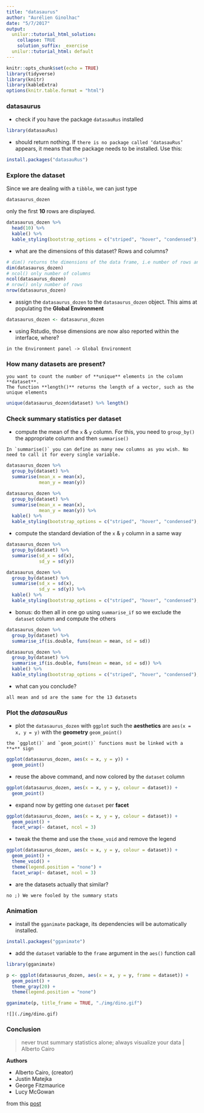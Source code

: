 ```yaml
---
title: "datasaurus"
author: "Aurélien Ginolhac"
date: "5/7/2017"
output:
  unilur::tutorial_html_solution:
    collapse: TRUE
    solution_suffix: _exercise
  unilur::tutorial_html: default
---
```


```r
knitr::opts_chunk$set(echo = TRUE)
library(tidyverse)
library(knitr)
library(kableExtra)
options(knitr.table.format = "html")
```

### datasaurus

- check if you have the package `datasauRus` installed

```r
library(datasauRus)
```

- should return nothing. If `there is no package called ‘datasauRus’` appears, it means that the package needs 
to be installed. Use this:

```r
install.packages("datasauRus")
```

### Explore the dataset

Since we are dealing with a `tibble`, we can just type

```r
datasaurus_dozen
```


only the first **10** rows are displayed.

```r
datasaurus_dozen %>%
  head(10) %>%
  kable() %>%
  kable_styling(bootstrap_options = c("striped", "hover", "condensed"), full_width = FALSE)
```

- what are the dimensions of this dataset? Rows and columns?

```r
# dim() returns the dimensions of the data frame, i.e number of rows and columns
dim(datasaurus_dozen)
# ncol() only number of columns
ncol(datasaurus_dozen)
# nrow() only number of rows
nrow(datasaurus_dozen)
```

- assign the `datasaurus_dozen` to the `datasaurus_dozen` object. This aims at populating the **Global Environment**

```r
datasaurus_dozen <- datasaurus_dozen
```


- using Rstudio, those dimensions are now also reported within the interface, where?

```asis
in the Environment panel -> Global Environment
```

### How many datasets are present?

```asis
you want to count the number of **unique** elements in the column **dataset**.
The function **length()** returns the length of a vector, such as the unique elements
```

```r
unique(datasaurus_dozen$dataset) %>% length()
```


### Check summary statistics per dataset

- compute the mean of the `x` & `y` column. For this, you need to `group_by()` the appropriate column and then `summarise()`

```asis
In `summarise()` you can define as many new columns as you wish. No need to call it for every single variable.
```

```r
datasaurus_dozen %>%
  group_by(dataset) %>%
  summarise(mean_x = mean(x),
            mean_y = mean(y))
```

```r
datasaurus_dozen %>%
  group_by(dataset) %>%
  summarise(mean_x = mean(x),
            mean_y = mean(y)) %>%
  kable() %>%
  kable_styling(bootstrap_options = c("striped", "hover", "condensed"), full_width = FALSE)
```

- compute the standard deviation of the `x` & `y` column in a same way

```r
datasaurus_dozen %>%
  group_by(dataset) %>%
  summarise(sd_x = sd(x),
            sd_y = sd(y))

```
```r
datasaurus_dozen %>%
  group_by(dataset) %>%
  summarise(sd_x = sd(x),
            sd_y = sd(y)) %>%
  kable() %>%
  kable_styling(bootstrap_options = c("striped", "hover", "condensed"), full_width = FALSE)
```

- bonus: do then all in one go using `summarise_if` so we exclude the `dataset` column and compute the others

```r
datasaurus_dozen %>%
  group_by(dataset) %>%
  summarise_if(is.double, funs(mean = mean, sd = sd))
```
```r
datasaurus_dozen %>%
  group_by(dataset) %>%
  summarise_if(is.double, funs(mean = mean, sd = sd)) %>%
  kable() %>%
  kable_styling(bootstrap_options = c("striped", "hover", "condensed"), full_width = FALSE)
```


- what can you conclude?

```asis
all mean and sd are the same for the 13 datasets
```

### Plot the _datasauRus_ 

- plot the `datasaurus_dozen` with `ggplot` such the **aesthetics** are `aes(x = x, y = y)` 
with the **geometry** `geom_point()`

```asis
the `ggplot()` and `geom_point()` functions must be linked with a **+** sign
```

```r
ggplot(datasaurus_dozen, aes(x = x, y = y)) +
  geom_point()
```

- reuse the above command, and now colored by the `dataset` column

```r
ggplot(datasaurus_dozen, aes(x = x, y = y, colour = dataset)) +
  geom_point()
```

- expand now by getting one `dataset` per **facet**

```r
ggplot(datasaurus_dozen, aes(x = x, y = y, colour = dataset)) +
  geom_point() +
  facet_wrap(~ dataset, ncol = 3)
```


- tweak the theme and use the `theme_void` and remove the legend

```r
ggplot(datasaurus_dozen, aes(x = x, y = y, colour = dataset)) +
  geom_point() +
  theme_void() +
  theme(legend.position = "none") +
  facet_wrap(~ dataset, ncol = 3)
```

- are the datasets actually that similar?

```asis
no ;) We were fooled by the summary stats
```

### Animation 

- install the `gganimate` package, its dependencies will be automatically installed.
```r
install.packages("gganimate")
```

- add the `dataset` variable to the `frame` argument in the `aes()` function call

```r
library(gganimate)

p <- ggplot(datasaurus_dozen, aes(x = x, y = y, frame = dataset)) +
  geom_point() +
  theme_gray(20) +
  theme(legend.position = "none")

gganimate(p, title_frame = TRUE, "./img/dino.gif")
```

```asis
![](./img/dino.gif)
```



### Conclusion

> never trust summary statistics alone; always visualize your data | Alberto Cairo

**Authors**

- Alberto Cairo, (creator)
- Justin Matejka
- George Fitzmaurice
- Lucy McGowan

from this [post](https://itsalocke.com/datasaurus-now-cran/)
